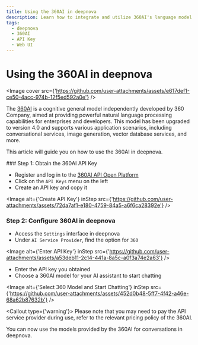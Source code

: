 ```yaml
---
title: Using the 360AI in deepnova
description: Learn how to integrate and utilize 360AI's language model APIs in deepnova.
tags:
  - deepnova
  - 360AI
  - API Key
  - Web UI
---
```


# Using the 360AI in deepnova

<Image cover src={'https://github.com/user-attachments/assets/e617def1-ce50-4acc-974b-12f5ed592a0e'} />

The [360AI](https://ai.360.com/) is a cognitive general model independently developed by 360 Company, aimed at providing powerful natural language processing capabilities for enterprises and developers. This model has been upgraded to version 4.0 and supports various application scenarios, including conversational services, image generation, vector database services, and more.

This article will guide you on how to use the 360AI in deepnova.

<Steps>
  ### Step 1: Obtain the 360AI API Key

  - Register and log in to the [360AI API Open Platform](https://ai.360.com/platform/keys)
  - Click on the `API Keys` menu on the left
  - Create an API key and copy it

  <Image alt={'Create API Key'} inStep src={'https://github.com/user-attachments/assets/72da7af1-e180-4759-84a5-a6f6ca28392e'} />

  ### Step 2: Configure 360AI in deepnova

  - Access the `Settings` interface in deepnova
  - Under `AI Service Provider`, find the option for `360`

  <Image alt={'Enter API Key'} inStep src={'https://github.com/user-attachments/assets/a53deb11-2c14-441a-8a5c-a0f3a74e2a63'} />

  - Enter the API key you obtained
  - Choose a 360AI model for your AI assistant to start chatting

  <Image alt={'Select 360 Model and Start Chatting'} inStep src={'https://github.com/user-attachments/assets/452d0b48-5ff7-4f42-a46e-68a62b87632b'} />

  <Callout type={'warning'}>
    Please note that you may need to pay the API service provider during use, refer to the relevant
    pricing policy of the 360AI.
  </Callout>
</Steps>

You can now use the models provided by the 360AI for conversations in deepnova.
